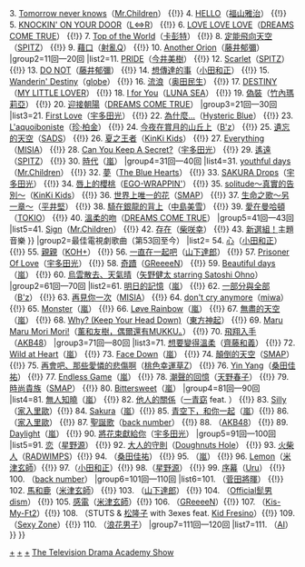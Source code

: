 {{Navbox with collapsible groups
|name=日劇學院賞最佳電視劇歌曲
|title=[[日劇學院賞|{{color|#dd8|日劇學院賞}}]]最佳電視劇歌曲
|state=<includeonly>collapsed</includeonly>
|basestyle=background-color:#B22222;color:#dd8
|group1 = 最佳主題曲（第1回－第43回）
|groupstyle = background: #CD5C5C;color:#ffffff;
|list1=
{{Navbox|child
|  basestyle=background-color:#B22222;color:#dd8
|  group1 =1回—10回
|  list1 =1. [[天空與你之間]]（[[中島美雪]]） {{!}} 2. [[Hello, my friend]]（[[松任谷由實]]） {{!}} 3. [[Tomorrow never knows (Mr.Children單曲)|Tomorrow never knows]]（[[Mr.Children]]） {{!}} 4. [[HELLO (福山雅治單曲)|HELLO]]（[[福山雅治]]） {{!}} 5. [[KNOCKIN' ON YOUR DOOR]]（[[L⇔R]]） {{!}} 6. [[LOVE LOVE LOVE/暴風雨來襲|LOVE LOVE LOVE]]（[[DREAMS COME TRUE]]） {{!}} 7. [[Top of the World]]（[[卡彭特樂隊|卡彭特]]） {{!}} 8. [[定能飛向天空]]（[[SPITZ]]） {{!}} 9. [[藉口 (單曲)|藉口]]（[[射亂Q]]） {{!}} 10. [[Another Orion]]（[[藤井郁彌]]）
|group2=11回—20回
|list2=11. [[PRIDE (今井美樹單曲)|PRIDE]]（[[今井美樹]]） {{!}} 12. [[Scarlet (SPITZ單曲)|Scarlet]]（[[SPITZ]]） {{!}} 13. [[DO NOT]]（[[藤井郁彌]]） {{!}} 14. [[想傳達的事]]（[[小田和正]]） {{!}} 15. [[Wanderin' Destiny]]（[[globe]]） {{!}} 16. [[流浪 (奥田民生單曲)|流浪]]（[[奥田民生]]） {{!}} 17. [[DESTINY (MY LITTLE LOVER單曲)|DESTINY]]（[[My Little Lover|MY LITTLE LOVER]]） {{!}} 18. [[I for You]]（[[月之海|LUNA SEA]]） {{!}} 19. [[偽裝/Winter Lovers|偽裝]]（[[竹內瑪莉亞]]） {{!}} 20. [[迎接朝陽]]（[[DREAMS COME TRUE]]）
|group3=21回—30回
|list3=21. [[First Love (單曲)|First Love]]（[[宇多田光]]） {{!}} 22. [[為什麼…]]（[[Hysteric Blue]]） {{!}} 23. [[L'aquoiboniste]]（[[珍·柏金]]） {{!}} 24. [[今夜在賞月的山丘上]]（[[B'z]]） {{!}} 25. [[遺忘的天空]]（[[SADS]]） {{!}} 26. [[夏之王者/除了你誰都不愛|夏之王者]]（[[近畿小子|KinKi Kids]]） {{!}} 27. [[Everything (MISIA單曲)|Everything]]（[[MISIA]]） {{!}} 28. [[Can You Keep A Secret?]]（[[宇多田光]]） {{!}} 29. [[遙遠 (SPITZ單曲)|遙遠]]（[[SPITZ]]） {{!}} 30. [[時代 (嵐)|時代]]（[[嵐]]）
|group4=31回—40回
|list4=31. [[youthful days]]（[[Mr.Children]]） {{!}} 32. [[夢 (The Blue Hearts單曲)|夢]]（[[The Blue Hearts]]） {{!}} 33. [[SAKURA Drops/Letters|SAKURA Drops]]（[[宇多田光]]） {{!}} 34. [[唇上的櫻桃]]（[[EGO-WRAPPIN']]） {{!}} 35. [[solitude～真實的告別～]]（[[近畿小子|KinKi Kids]]） {{!}} 36. [[世界上唯一的花]]（[[SMAP]]） {{!}} 37. [[生命之歌～另一章～]]（[[平井堅]]） {{!}} 38. [[騎在銀龍的背上]]（[[中島美雪]]） {{!}} 39. [[愛在曼哈頓/ALIVE-LIFE|愛在曼哈頓]]（[[東京小子|TOKIO]]） {{!}} 40. [[溫柔的吻]]（[[DREAMS COME TRUE]]）
|group5=41回—43回
|list5=41. [[Sign (Mr.Children單曲)|Sign]]（[[Mr.Children]]） {{!}} 42. [[存在 (柴咲幸單曲)|存在]]（[[柴咲幸]]） {{!}} 43. [[新選組！]]主題音樂
}}
|group2=最佳電視劇歌曲（第53回至今）
|list2=
{{Navbox|child
|  basestyle=background-color:#B22222;color:#dd8
|group1=53回—60回
|list1=53. [[明天會放晴嗎]]（[[桑田佳祐]]） {{!}} 54. [[心 (小田和正單曲)|心]]（[[小田和正]]） {{!}} 55. [[親親 (KOH+)|親親]]（[[KOH+]]） {{!}} 56. [[一直在一起吧]]（[[山下達郎]]） {{!}} 57. [[Prisoner Of Love]]（[[宇多田光]]） {{!}} 58. [[奇蹟 (GReeeeN單曲)|奇蹟]]（[[GReeeeN]]） {{!}} 59. [[Beautiful days (嵐)|Beautiful days]]（[[嵐]]） {{!}} 60. [[Believe/烏雲散去，天氣晴|烏雲散去、天氣晴]]（[[大野智|矢野健太 starring Satoshi Ohno]]）
|group2=61回—70回
|list2=61. [[明日的記憶/Crazy Moon～妳·是·無敵的～|明日的記憶]]（[[嵐]]） {{!}} 62. [[一部分與全部/DIVE|一部分與全部]]（[[B'z]]） {{!}} 63. [[再見你一次]]（[[MISIA]]） {{!}} 64. [[don't cry anymore]]（[[miwa]]） {{!}} 65. [[Monster (嵐)|Monster]]（[[嵐]]） {{!}} 66. [[Løve Rainbow]]（[[嵐]]） {{!}} 67. [[無盡的天空]]（[[嵐]]） {{!}} 68. [[Why? (Keep Your Head Down)]]（[[東方神起]]） {{!}} 69. [[Maru Maru Mori Mori!]]（[[薰和友樹，偶爾還有MUKKU。]]） {{!}} 70. [[飛翔入手]]（[[AKB48]]）
|group3=71回—80回
|list3=71. [[想要變得溫柔]]（[[齊藤和義]]） {{!}} 72. [[Wild at Heart]]（[[嵐]]） {{!}} 73. [[Face Down]]（[[嵐]]） {{!}} 74. [[顛倒的天空]]（[[SMAP]]） {{!}} 75. [[再會吧、那些愛憐的悲傷啊]]（[[桃色幸運草Z]]） {{!}} 76. [[Yin Yang/告別淚水/美味的秘密|Yin Yang]]（[[桑田佳祐]]） {{!}} 77. [[Endless Game]]（[[嵐]]） {{!}} 78. [[潮聲的回憶]]（[[小泉今日子|天野春子]]） {{!}} 79. [[時尚貴族/Hello|時尚貴族]]（[[SMAP]]） {{!}} 80. [[Bittersweet]]（[[嵐]]）
|group4=81回—90回
|list4=81. [[無人知曉]]（[[嵐]]） {{!}} 82. [[他人的關係]]（[[一青窈]] feat. {{link-ja|SOIL&"PIMP"SESSIONS|SOIL&"PIMP"SESSIONS}}） {{!}} 83. [[Silly]]（[[家入里歐]]）{{!}} 84. [[Sakura (嵐)|Sakura]]（[[嵐]]）{{!}} 85. [[青空下，和你一起]]（[[嵐]]）{{!}} 86. {{link-ja|你給我的夏天|君がくれた夏 (家入レオの曲)|你給我-{的}-夏天}}（[[家入里歐]]） {{!}} 87. [[聖誕歌 (back number歌曲)|聖誕歌]]（[[back number]]） {{!}} 88. {{link-ja|365天紙飛機|365日の紙飛行機}}（[[AKB48]]） {{!}} 89. [[I seek/Daylight|Daylight]]（[[嵐]]） {{!}} 90. [[將花束獻給你]]（[[宇多田光]]） 
|group5=91回—100回
|list5=91. [[恋 (星野源单曲)|恋]]（[[星野源]]） {{!}} 92. [[大人的守則]]（[[四重奏 (日本電視劇)|Doughnuts Hole]]） {{!}} 93. [[人間開花|火柴人]]（[[RADWIMPS]]）{{!}} 94. {{link-jp|青春廣場|がらくた (アルバム)#収録曲}}（[[桑田佳祐]]） {{!}} 95. {{link-jp|Doors〜勇氣軌跡〜|Doors〜勇気の軌跡〜}}（[[嵐]]） {{!}} 96. [[Lemon (米津玄師歌曲)|Lemon]]（[[米津玄師]]）{{!}} 97.{{link-jp|過這條路|この道を}}（[[小田和正]]）{{!}} 98.{{link-jp|Idea (歌曲)|アイデア (曲)|Idea}}（[[星野源]]） {{!}} 99. [[序幕]]（[[Uru]]） {{!}} 100. {{link-ja|HAPPY BIRTHDAY|HAPPY_BIRTHDAY_(曲)}}（[[back number]]）
|group6=101回—110回
|list6=101. {{link-jp|找不同 (菅田將暉歌曲)|まちがいさがし (菅田将暉の曲)|找不同}}（[[菅田將暉]]） {{!}} 102. [[馬和鹿]]（[[米津玄師]]） {{!}} 103. {{link-jp|RECIPE|RECIPE (レシピ)}}（[[山下達郎]]） {{!}} 104. {{link-jp|I LOVE…}}（[[Official髭男dism]]） {{!}} 105. [[感電]]（[[米津玄師]]）{{!}} 106. {{link-jp|星影的歡呼|星影のエール}}（[[GReeeeN]]）{{!}} 107. {{link-jp|Luv Bias|Luv Bias}}（[[Kis-My-Ft2]]）{{!}} 108. {{link-jp|Presence (日本)|Presence (STUTS & 松たか子 with 3exesのアルバム)|Presence}}（STUTS & [[松隆子]] with 3exes feat. [[Kid Fresino]]）{{!}} 109. {{link-jp|夏天的繡球花|夏のハイドレンジア}}（[[Sexy Zone]]）{{!}} 110. {{link-jp|初心LOVE|初心LOVE}}（[[浪花男子]]）
|group7=111回—120回
|list7=111. {{lj|畢宿五 (歌曲)|アルデバラン (AIの曲)|畢宿五}}（[[AI (歌手)|AI]]）
}}
}}<noinclude>
[[Category:日劇學院賞|+]]
[[Category:日劇學院賞最佳電視劇歌曲|+]]
[[Category:日劇學院賞最佳主題曲|+]]
[[Category:日本電視獎項模板|The Television Drama Academy Show]]
</noinclude>